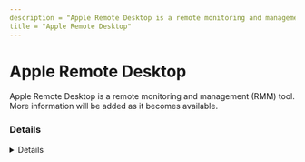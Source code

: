 ```yaml
---
description = "Apple Remote Desktop is a remote monitoring and management (RMM) tool. More information will be added as it becomes available."
title = "Apple Remote Desktop"
---
```




# Apple Remote Desktop

Apple Remote Desktop is a remote monitoring and management (RMM) tool. More information will be added as it becomes available.

### Details
<Details author={""}
         category={""}
         created={""}
         website={""}
         lastModified={"2024-02-24"}
         privileges={""}
         free={ false }
         verification={ false }
/>

#### Installation Paths
<Card code={ ["ARDAgent.app"] }/>





### Forensic Artifacts




#### Network Artifacts
<EuiSpacer size="xl"/>
<NetworkArtifactsTable data={ [{"Description": "Known remote domains", "Domains": ["user_managed"], "Ports": []}] }/>




### Detections
- Detects potential network activity of Apple Remote Desktop RMM tool
  - [Sigma Rule](https://github.com/magicsword-io/LOLRMM/blob/main/detections/sigma/apple_remote_desktop_network_sigma.yml)

### References
- [https://support.apple.com/guide/remote-desktop/install-and-set-up-remote-desktop-apdf49e03a4/mac](https://support.apple.com/guide/remote-desktop/install-and-set-up-remote-desktop-apdf49e03a4/mac)

